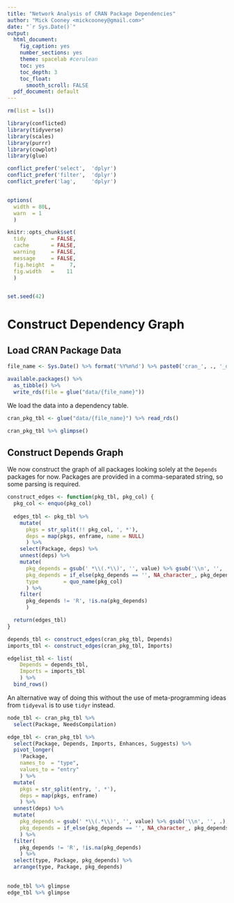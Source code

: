 ```yaml
---
title: "Network Analysis of CRAN Package Dependencies"
author: "Mick Cooney <mickcooney@gmail.com>"
date: "`r Sys.Date()`"
output:
  html_document:
    fig_caption: yes
    number_sections: yes
    theme: spacelab #cerulean
    toc: yes
    toc_depth: 3
    toc_float:
      smooth_scroll: FALSE
  pdf_document: default
---
```


```r
rm(list = ls())

library(conflicted)
library(tidyverse)
library(scales)
library(purrr)
library(cowplot)
library(glue)

conflict_prefer('select',  'dplyr')
conflict_prefer('filter',  'dplyr')
conflict_prefer('lag',     'dplyr')


options(
  width = 80L,
  warn  = 1
  )

knitr::opts_chunk$set(
  tidy        = FALSE,
  cache       = FALSE,
  warning     = FALSE,
  message     = FALSE,
  fig.height  =     7,
  fig.width   =    11
  )


set.seed(42)
```

# Construct Dependency Graph

## Load CRAN Package Data

```r
file_name <- Sys.Date() %>% format('%Y%m%d') %>% paste0('cran_', ., '_deps.rds')

available.packages() %>%
  as_tibble() %>%
  write_rds(file = glue("data/{file_name}"))
```

We load the data into a dependency table.

```r
cran_pkg_tbl <- glue("data/{file_name}") %>% read_rds()

cran_pkg_tbl %>% glimpse()
```


## Construct Depends Graph

We now construct the graph of all packages looking solely at the `Depends`
packages for now. Packages are provided in a comma-separated string, so some
parsing is required.

```r
construct_edges <- function(pkg_tbl, pkg_col) {
  pkg_col <- enquo(pkg_col)
  
  edges_tbl <- pkg_tbl %>%
    mutate(
      pkgs = str_split(!! pkg_col, ', *'),
      deps = map(pkgs, enframe, name = NULL)
      ) %>%
    select(Package, deps) %>%
    unnest(deps) %>%
    mutate(
      pkg_depends = gsub(' *\\(.*\\)', '', value) %>% gsub('\\n', '', .),
      pkg_depends = if_else(pkg_depends == '', NA_character_, pkg_depends),
      type        = quo_name(pkg_col)
      ) %>%
    filter(
      pkg_depends != 'R', !is.na(pkg_depends)
      )

  return(edges_tbl)
}

depends_tbl <- construct_edges(cran_pkg_tbl, Depends)
imports_tbl <- construct_edges(cran_pkg_tbl, Imports)

edgelist_tbl <- list(
    Depends = depends_tbl,
    Imports = imports_tbl
    ) %>%
  bind_rows()
```

An alternative way of doing this without the use of meta-programming ideas from
`tidyeval` is to use `tidyr` instead.


```r
node_tbl <- cran_pkg_tbl %>%
  select(Package, NeedsCompilation)

edge_tbl <- cran_pkg_tbl %>%
  select(Package, Depends, Imports, Enhances, Suggests) %>%
  pivot_longer(
    !Package,
    names_to  = "type",
    values_to = "entry"
    ) %>%
  mutate(
    pkgs = str_split(entry, ', *'),
    deps = map(pkgs, enframe)
    ) %>%
  unnest(deps) %>%
  mutate(
    pkg_depends = gsub(' *\\(.*\\)', '', value) %>% gsub('\\n', '', .),
    pkg_depends = if_else(pkg_depends == '', NA_character_, pkg_depends)
    ) %>%
  filter(
    pkg_depends != 'R', !is.na(pkg_depends)
    ) %>%
  select(type, Package, pkg_depends) %>%
  arrange(type, Package, pkg_depends)
    

node_tbl %>% glimpse
edge_tbl %>% glimpse
```

